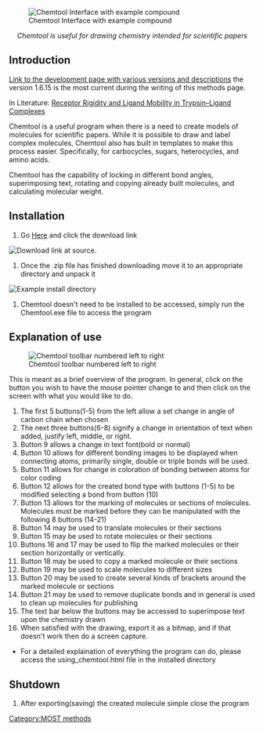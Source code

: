 {{MOST}}

[[File:Chemtool_Main_Image.PNG|thumb|right|Chemtool Interface with example compound]]
<center>''Chemtool is useful for drawing chemistry intended for scientific papers ''</center>

==Introduction==
[http://ruby.chemie.uni-freiburg.de/~martin/chemtool/chemtool.html Link to the development page with various versions and descriptions] the version 1.6.15 is the most current during the writing of this methods page.

In Literature: [http://dasher.wustl.edu/bio5476/reading/proteins-58-407-05.pdf Receptor Rigidity and Ligand Mobility in Trypsin–Ligand Complexes]

Chemtool is a useful program when there is a need to create models of molecules for scientific papers. While it is possible to draw and label complex molecules, Chemtool also has built in templates to make this process easier. Specifically, for carbocycles, sugars, heterocycles, and amino acids. 

Chemtool has the capability of locking in different bond angles, superimposing text, rotating and copying already built molecules, and calculating molecular weight.

==Installation==

# Go [http://ruby.chemie.uni-freiburg.de/~martin/chemtool/chemtool.html Here] and click the download link
{{clear}}
[[File:Chemtool_download_link.PNG|thumb|right|Download link at source.]]
{{clear}}
# Once the .zip file has finished downloading move it to an appropriate directory and unpack it 
{{clear}}
[[File:Chemtool_directory.PNG|thumb|right|Example install directory]]
{{clear}}
# Chemtool doesn't need to be installed to be accessed, simply run the Chemtool.exe file to access the program

==Explanation of use==


[[File:Chemtool_Toolbar.PNG|thumb|Chemtool toolbar numbered left to right]]

This is meant as a brief overview of the program. In general, click on the button you wish to have the mouse pointer change to and then click on the screen with what you would like to do.

# The first 5 buttons(1-5) from the left allow a set change in angle of carbon chain when chosen
# The next three buttons(6-8) signify a change in orientation of text when added, justify left, middle, or right.
# Button 9 allows a change in text font(bold or normal)
# Button 10 allows for different bonding images to be displayed when connecting atoms, primarily single, double or triple bonds will be used.
# Button 11  allows for change in coloration of bonding between atoms for color coding
# Button 12  allows for the created bond type with buttons (1-5) to be modified selecting a bond from button (10)
# Button 13 allows for the marking of molecules or sections of molecules. Molecules must be marked before they can be manipulated with the following 8 buttons (14-21)
# Button 14 may be used to translate molecules or their sections 
# Button 15 may be used to rotate molecules or their sections
# Buttons 16 and 17  may be used to flip the marked molecules or their section horizontally or vertically.  
# Button 18 may be used to copy a marked molecule or their sections
# Button 19 may be used to scale molecules to different sizes
# Button 20 may be used to create several kinds of brackets around the marked molecule or sections
# Button 21 may be used to remove duplicate bonds and in general is used to clean up molecules for publishing
# The text bar below the buttons may be accessed to superimpose text upon the chemistry drawn
# When satisfied with the drawing, export it as a bitmap, and if that doesn't work then do a screen capture.

* For a detailed explaination of everything the program can do, please access the using_chemtool.html file in the installed directory

==Shutdown==

# After exporting(saving) the created molecule simple close the program


[[Category:MOST methods]]